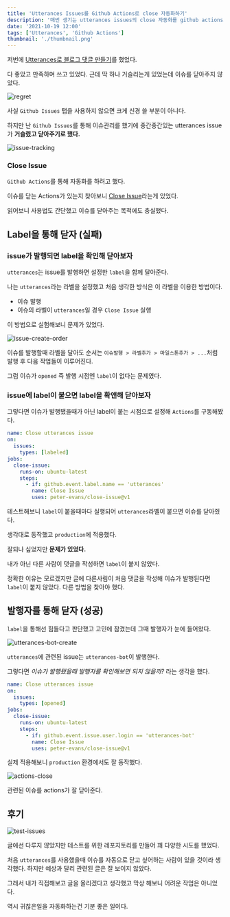 ```yaml
---
title: 'Utterances Issues를 Github Actions로 close 자동화하기'
description: '매번 생기는 utterances issues의 close 자동화를 github actions로 해봤다'
date: '2021-10-19 12:00'
tags: ['Utterances', 'Github Actions']
thumbnail: './thumbnail.png'
---
```


저번에 [Utterances로 블로그 댓글 만들기](/post/development/apply-utterances-in-blog/)를 했었다.

다 좋았고 만족하며 쓰고 있었다. 근데 딱 하나 거슬리는게 있었는데 이슈를 닫아주지 않았다.

![regret](./regret.png)

사실 `Github Issues` 탭을 사용하지 않으면 크게 신경 쓸 부분이 아니다.

하지만 난 `Github Issues`를 통해 이슈관리를 했기에 중간중간있는 utterances issue가 **거슬렸고 닫아주기로 했다.**

![issue-tracking](./issue-tracking.png)

### Close Issue

`Github Actions`를 통해 자동화를 하려고 했다.

이슈를 닫는 Actions가 있는지 찾아보니 [Close Issue](https://github.com/marketplace/actions/close-issue)라는게 있었다.

읽어보니 사용법도 간단했고 이슈를 닫아주는 목적에도 충실했다.

## Label을 통해 닫자 (실패)

### issue가 발행되면 label을 확인해 닫아보자

`utterances`는 issue를 발행하면 설정한 `label`을 함께 달아준다.

나는 `utterances`라는 라벨을 설정했고 처음 생각한 방식은 이 라벨을 이용한 방법이다.

- 이슈 발행
- 이슈의 라벨이 `utterances`일 경우 `Close Issue` 실행

이 방법으로 실험해보니 문제가 있었다.

![issue-create-order](./issue-create-order.png)

이슈를 발행할때 라벨을 달아도 순서는 `이슈발행 > 라벨추가 > 마일스톤추가 > ...`처럼 발행 후 다음 작업들이 이루어진다.

그럼 이슈가 `opened` 즉 발행 시점엔 `label`이 없다는 문제였다.

### issue에 label이 붙으면 label을 확앤해 닫아보자

그렇다면 이슈가 발행됐을때가 아닌 label이 붙는 시점으로 설정해 `Actions`를 구동해봤다.

```yml
name: Close utterances issue
on:
  issues:
    types: [labeled]
jobs:
  close-issue:
    runs-on: ubuntu-latest
    steps:
      - if: github.event.label.name == 'utterances'
        name: Close Issue
        uses: peter-evans/close-issue@v1
```

테스트해보니 `label`이 붙을때마다 실행되어 `utterances`라벨이 붙으면 이슈를 닫아줬다.

생각대로 동작했고 `production`에 적용했다.

잘되나 싶었지만 **문제가 있었다.**

내가 아닌 다른 사람이 댓글을 작성하면 `label`이 붙지 않았다.

정확한 이유는 모르겠지만 글에 다른사림이 처음 댓글을 작성해 이슈가 발행된다면 `label`이 붙지 않았다. 다른 방법을 찾아야 했다.

## 발행자를 통해 닫자 (성공)

`label`을 통해선 힘들다고 판단했고 고민에 잠겼는데 그때 발행자가 눈에 들어왔다.

![utterances-bot-create](./utterances-bot-create.png)

`utterances`에 관련된 issue는 `utterances-bot`이 발행한다.

그렇다면 _이슈가 발행됐을때 발행자를 확인해보면 되지 않을까?_ 라는 생각을 했다.

```yml
name: Close utterances issue
on:
  issues:
    types: [opened]
jobs:
  close-issue:
    runs-on: ubuntu-latest
    steps:
      - if: github.event.issue.user.login == 'utterances-bot'
        name: Close Issue
        uses: peter-evans/close-issue@v1
```

실제 적용해보니 `production` 환경에서도 잘 동작했다.

![actions-close](./actions-close.png)

관련된 이슈를 actions가 잘 닫아준다.

## 후기

![test-issues](./test-issues.png)

글에선 다루지 않았지만 테스트를 위한 레포지토리를 만들어 꽤 다양한 시도를 했었다.

처음 `utterances`를 사용했을때 이슈를 자동으로 닫고 싶어하는 사람이 있을 것이라 생각했다. 하지만 예상과 달리 관련된 글은 잘 보이지 않았다.

그래서 내가 직접해보고 글을 올리겠다고 생각했고 막상 해보니 어려운 작업은 아니었다.

역시 귀찮은일을 자동화하는건 기분 좋은 일이다.
